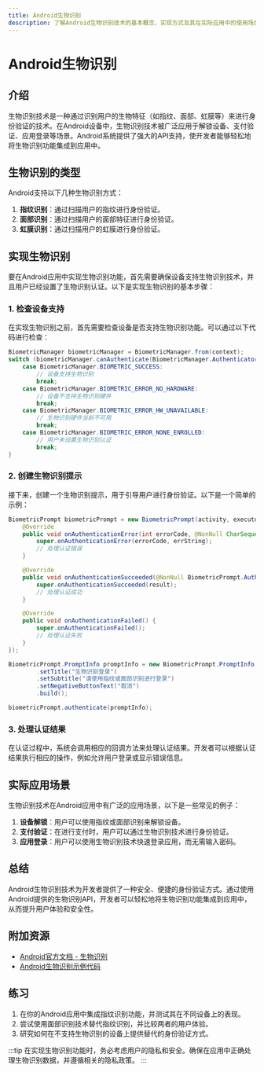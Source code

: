 ```yaml
---
title: Android生物识别
description: 了解Android生物识别技术的基本概念、实现方式及其在实际应用中的使用场景。本文适合初学者，包含代码示例和实际案例。
---
```


# Android生物识别

## 介绍

生物识别技术是一种通过识别用户的生物特征（如指纹、面部、虹膜等）来进行身份验证的技术。在Android设备中，生物识别技术被广泛应用于解锁设备、支付验证、应用登录等场景。Android系统提供了强大的API支持，使开发者能够轻松地将生物识别功能集成到应用中。

## 生物识别的类型

Android支持以下几种生物识别方式：

1. **指纹识别**：通过扫描用户的指纹进行身份验证。
2. **面部识别**：通过扫描用户的面部特征进行身份验证。
3. **虹膜识别**：通过扫描用户的虹膜进行身份验证。

## 实现生物识别

要在Android应用中实现生物识别功能，首先需要确保设备支持生物识别技术，并且用户已经设置了生物识别认证。以下是实现生物识别的基本步骤：

### 1. 检查设备支持

在实现生物识别之前，首先需要检查设备是否支持生物识别功能。可以通过以下代码进行检查：

```java
BiometricManager biometricManager = BiometricManager.from(context);
switch (biometricManager.canAuthenticate(BiometricManager.Authenticators.BIOMETRIC_STRONG | BiometricManager.Authenticators.DEVICE_CREDENTIAL)) {
    case BiometricManager.BIOMETRIC_SUCCESS:
        // 设备支持生物识别
        break;
    case BiometricManager.BIOMETRIC_ERROR_NO_HARDWARE:
        // 设备不支持生物识别硬件
        break;
    case BiometricManager.BIOMETRIC_ERROR_HW_UNAVAILABLE:
        // 生物识别硬件当前不可用
        break;
    case BiometricManager.BIOMETRIC_ERROR_NONE_ENROLLED:
        // 用户未设置生物识别认证
        break;
}
```

### 2. 创建生物识别提示

接下来，创建一个生物识别提示，用于引导用户进行身份验证。以下是一个简单的示例：

```java
BiometricPrompt biometricPrompt = new BiometricPrompt(activity, executor, new BiometricPrompt.AuthenticationCallback() {
    @Override
    public void onAuthenticationError(int errorCode, @NonNull CharSequence errString) {
        super.onAuthenticationError(errorCode, errString);
        // 处理认证错误
    }

    @Override
    public void onAuthenticationSucceeded(@NonNull BiometricPrompt.AuthenticationResult result) {
        super.onAuthenticationSucceeded(result);
        // 处理认证成功
    }

    @Override
    public void onAuthenticationFailed() {
        super.onAuthenticationFailed();
        // 处理认证失败
    }
});

BiometricPrompt.PromptInfo promptInfo = new BiometricPrompt.PromptInfo.Builder()
        .setTitle("生物识别登录")
        .setSubtitle("请使用指纹或面部识别进行登录")
        .setNegativeButtonText("取消")
        .build();

biometricPrompt.authenticate(promptInfo);
```

### 3. 处理认证结果

在认证过程中，系统会调用相应的回调方法来处理认证结果。开发者可以根据认证结果执行相应的操作，例如允许用户登录或显示错误信息。

## 实际应用场景

生物识别技术在Android应用中有广泛的应用场景，以下是一些常见的例子：

1. **设备解锁**：用户可以使用指纹或面部识别来解锁设备。
2. **支付验证**：在进行支付时，用户可以通过生物识别技术进行身份验证。
3. **应用登录**：用户可以使用生物识别技术快速登录应用，而无需输入密码。

## 总结

Android生物识别技术为开发者提供了一种安全、便捷的身份验证方式。通过使用Android提供的生物识别API，开发者可以轻松地将生物识别功能集成到应用中，从而提升用户体验和安全性。

## 附加资源

- [Android官方文档 - 生物识别](https://developer.android.com/training/sign-in/biometric-auth)
- [Android生物识别示例代码](https://github.com/android/security-samples/tree/main/BiometricLoginKotlin)

## 练习

1. 在你的Android应用中集成指纹识别功能，并测试其在不同设备上的表现。
2. 尝试使用面部识别技术替代指纹识别，并比较两者的用户体验。
3. 研究如何在不支持生物识别的设备上提供替代的身份验证方式。

:::tip
在实现生物识别功能时，务必考虑用户的隐私和安全。确保在应用中正确处理生物识别数据，并遵循相关的隐私政策。
:::